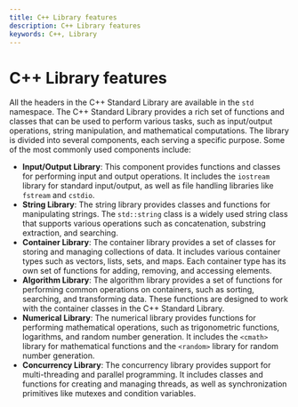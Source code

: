 ```yaml
---
title: C++ Library features
description: C++ Library features
keywords: C++, Library
---
```


# C++ Library features

All the headers in the C++ Standard Library are available in the `std` namespace. The C++ Standard
Library provides a rich set of functions and classes that can be used to perform various tasks, such as
input/output operations, string manipulation, and mathematical computations. The library is divided into
several components, each serving a specific purpose. Some of the most commonly used components
include:

- **Input/Output Library**: This component provides functions and classes for performing input and output
  operations. It includes the `iostream` library for standard input/output, as well as file handling
  libraries like `fstream` and `cstdio`.
- **String Library**: The string library provides classes and functions for manipulating strings. The
  `std::string` class is a widely used string class that supports various operations such as
  concatenation, substring extraction, and searching.
- **Container Library**: The container library provides a set of classes for storing and managing
  collections of data. It includes various container types such as vectors, lists, sets, and maps. Each
  container type has its own set of functions for adding, removing, and accessing elements.
- **Algorithm Library**: The algorithm library provides a set of functions for performing common
  operations on containers, such as sorting, searching, and transforming data. These functions are
  designed to work with the container classes in the C++ Standard Library.
- **Numerical Library**: The numerical library provides functions for performing mathematical operations,
  such as trigonometric functions, logarithms, and random number generation. It includes the `<cmath>`
  library for mathematical functions and the `<random>` library for random number generation.
- **Concurrency Library**: The concurrency library provides support for multi-threading and parallel
  programming. It includes classes and functions for creating and managing threads, as well as
  synchronization primitives like mutexes and condition variables.

